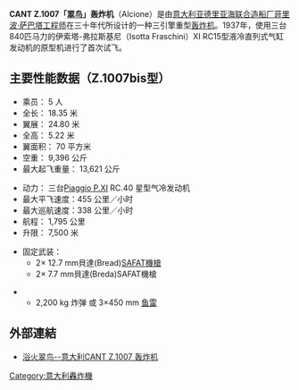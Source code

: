 {{infobox Aircraft
 |name =CANT Z.1007轟炸機
 |image = File:CANT Z.1007 in flight.jpg
 |caption = CANT Z.1007轟炸機
 |type=轟炸機
 |designer =菲利普.芝巴他
 |manufacturer = CANT
 |primary user = [[意大利|意大利]]
 |first flight =1937年
 |number built = 660架
}}

'''CANT Z.1007「[[翠鸟|翠鸟]]」轰炸机'''（Alcione）是由[[意大利|意大利]][[亚德里亚海联合造船厂|亚德里亚海联合造船厂]][[菲里波·萨巴塔工程师|菲里波·萨巴塔工程师]]在三十年代所设计的一种三引擎重型[[轰炸机|轰炸机]]。1937年，使用三台840匹马力的伊索塔-弗拉斯基尼（Isotta Fraschini）XI RC15型液冷直列式气缸发动机的原型机进行了首次试飞。

== 主要性能数据（Z.1007bis型） ==
* 乘员： 5 人 
* 全长： 18.35 米
* 翼展： 24.80 米
* 全高： 5.22 米
* 翼面积： 70 平方米
* 空重： 9,396 公斤
* 最大起飞重量： 13,621 公斤

* 动力： 三台[[Piaggio_P.XI|Piaggio P.XI]] RC.40 星型气冷发动机
* 最大平飞速度：455 公里／小时
* 最大巡航速度：338 公里／小时
* 航程： 1,795 公里
* 升限： 7,500 米

* 固定武装：
** 2× 12.7 mm貝達(Bread)[[SAFAT機槍|SAFAT機槍]]
** 2× 7.7 mm貝達(Breda)SAFAT機槍

** 2,200 kg 炸弹 或 3×450 mm [[鱼雷|鱼雷]]

==外部連結==
*[http://www.afwing.com/intro/z.1007_Alcione/z.1007_Alcione-1.htm  浴火翠鸟--意大利CANT Z.1007 轰炸机]{{Wayback|url=http://www.afwing.com/intro/z.1007_Alcione/z.1007_Alcione-1.htm |date=20130204124738 }}

[[Category:意大利轟炸機|Category:意大利轟炸機]]
